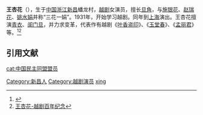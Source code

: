 '''王杏花'''（{{bd|1917年|2月|1999年|catIdx=W}}），生于[[中国|中国]][[浙江|浙江]][[新昌|新昌]]蟠龙村，[[越剧|越剧]]女演员，擅长[[旦角|旦角]]，与[[施银花|施银花]]、[[赵瑞花|赵瑞花]]、[[姚水娟|姚水娟]]并称“三花一娟”。1931年，开始学习越剧。同年到[[上海|上海]]演出。王杏花擅演[[青衣_(戏剧)|青衣]]、[[闺门旦|闺门旦]]，并力求变革，代表作有越剧《[[叶香盗印|叶香盗印]]》、《[[玉堂春|玉堂春]]》、《[[孟丽君|孟丽君]]》等。<ref>{{cite web|url=https://new.qq.com/omn/20180806/20180806B1J39F.html|title=梨园春色‖越剧名家·十八咏|website=腾讯网}}</ref><ref>[http://yj100.zjcnt.com/Article/2006-03-20/69.shtml 王杏花-越剧百年纪念]{{Dead link|date=2018年6月 |bot=InternetArchiveBot |fix-attempted=no }}</ref>

== 引用文献 ==
<references/>

{{DEFAULTSORT:wang xinghua}}
[[Category:新昌人|Category:新昌人]]
[[Category:越剧演员|Category:越剧演员]]
[[Category:王姓|xing]]
[[cat:中国民主同盟盟员|cat:中国民主同盟盟员]]
{{china-bio-stub}}